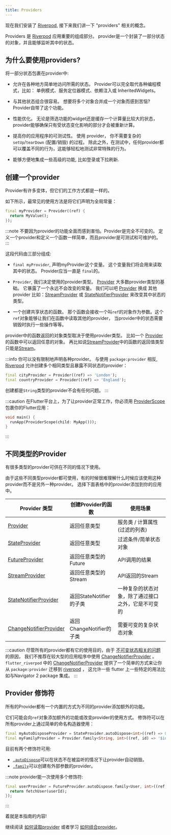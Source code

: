 ```yaml
---
title: Providers
---
```


现在我们安装了 [Riverpod], 接下来我们讲一下 "providers" 相关的概念。

Providers 是 [Riverpod] 应用重要的组成部分。
provider是一个封装了一部分状态的对象，并且能够监听其中的状态。

## 为什么要使用providers?

将一部分状态包裹在provider中:

- 允许在各种地方简单地访问所需的状态。 Provider可以完全取代各种编程模式，比如：
  单例模式、服务定位器模式、依赖注入或 InheritedWidgets。

- 与其他状态组合很容易。
  想要将多个对象合并成一个对象而感到苦恼? Provider自带了这个功能。

- 性能优化。
  无论是筛选功能的widget还是缓存一个计算量比较大的状态，
  provider能够确保只有受状态变化影响的部分才会被重新计算。

- 提高你的应用程序的可测试性。
  使用 provider， 你不需要复杂的 `setUp`/`tearDown` (配置/销毁) 的过程。
  除此之外，在测试中，任何provider都可以覆盖不同的行为，这能够轻松地测试非常特殊的行为。

- 能够方便地集成一些高级的功能, 比如登录或下拉刷新.

## 创建一个provider

Provider有许多变体，但它们的工作方式都是一样的。

如下所示，最常见的使用方法是将它们声明为全局常量：

```dart
final myProvider = Provider((ref) {
  return MyValue();
});
```

:::note
不要因为provider的功能全面而感到害怕。Provider是完全不可变的。
定义一个provider和定义一个函数一样简单，而且provider是可测试和可维护的。
:::

这段代码由三部分组成:

- `final myProvider`, 声明myProvider这个变量。
  这个变量我们将会用来读取其中的状态。 Provider应当一直是 `final`的。

- `Provider`, 我们决定使用的provider类型。
  [Provider] 大多数provider类型的基础。 它暴露了一个永远不会改变的常量。
  我们可以吧 [Provider] 换成 其他provider 比如：[StreamProvider] 或 [StateNotifierProvider]
  来改变其中状态的类型。

- 一个创建共享状态的函数。
  那个函数会接收一个叫`ref`的对象作为参数。这个`ref`对象能够让我们在函数中读取其他的provider，
  当provider中的状态需要销毁时执行一些操作等等。

provider中的函数返回的对象类型取决于使用provider类型。
比如一个 [Provider] 的函数中可以返回任意的对象。
再比如说[StreamProvider]中的函数的返回值类型只能是[Stream]。

:::info
你可以没有限制地声明各种provider。
与使用 `package:provider` 相反, [Riverpod] 允许创建多个相同类型且暴露不同状态的provider：

```dart
final cityProvider = Provider((ref) => 'London');
final countryProvider = Provider((ref) => 'England');
```

创建都是`String`类型的provider不会有任何问题。
:::

:::caution
在Flutter平台上，为了让provider正常工作，你必须用 [ProviderScope] 包裹你的Flutter应用：

```dart
void main() {
  runApp(ProviderScope(child: MyApp()));
}
```

:::

## 不同类型的Provider

有很多类型的provider可供在不同的情况下使用。

由于这些不同类型provider都可使用，有的时候很难理解什么时候应该使用这种provider而不是另外一种provider。
选择下面表格中的provider添加到你的应用中。

| Provider 类型            | 创建Provider的函数         | 使用场景                                           |
| ------------------------ | -------------------------- | -------------------------------------------------- |
| [Provider]               | 返回任意类型               | 服务类 / 计算属性 (过滤的列表)                     |
| [StateProvider]          | 返回任意类型               | 过滤条件/简单状态对象                              |
| [FutureProvider]         | 返回任意类型的Future       | API调用的结果                                      |
| [StreamProvider]         | 返回任意类型的Stream       | API返回的Stream                                    |
| [StateNotifierProvider]  | 返回StateNotifier的子类    | 一种复杂的状态对象，除了通过接口之外，它是不可变的 |
| [ChangeNotifierProvider] | 返回ChangeNotifier的子类   | 需要可变的复杂状态对象                             |

:::caution
尽管所有的provider都有它的使用目的，由于 [不可变状态相关的问题](/docs/immutability) 的原因，
我们不推荐在较大型的应用程序中使用 [ChangeNotifierProvider] 。
`flutter_riverpod` 中的 [ChangeNotifierProvider] 提供了一个简单的方式来让你从 `package:provider` 迁移到 [riverpod] ，
这允许一些 flutter 上一些特定的用法比如与Navigator 2 package 集成。
:::

## Provider 修饰符

所有的Provider都有一个内置的方式为不同的provider添加额外的功能。

它们可能会向`ref`对象添加额外的功能或改变provider的使用方式。
修饰符可以在所有provider上通过简单的命名构造器使用：

```dart
final myAutoDisposeProvider = StateProvider.autoDispose<int>((ref) => 0);
final myFamilyProvider = Provider.family<String, int>((ref, id) => '$id');
```

目前有两个修饰符可用:

- [`.autoDispose`](/docs/concepts/modifiers/auto_dispose)可以在状态不在被监听的情况下让provider自动销毁。
- [`.family`](/docs/concepts/modifiers/family)可以创建有外部参数的provider。

:::note
provider能一次使用多个修饰符:

```dart
final userProvider = FutureProvider.autoDispose.family<User, int>((ref, userId) async {
  return fetchUser(userId);
});
```

:::

着就是本指南的内容!

继续阅读 [如何读取provider](/docs/concepts/reading)
或者学习 [如何组合provider](/docs/concepts/combining_providers)。

[get_it]: http://pub.dev/packages/get_it
[inheritedwidget]: https://api.flutter.dev/flutter/widgets/InheritedWidget-class.html
[stream]: https://api.dart.dev/stable/2.8.4/dart-async/Stream-class.html
[ondispose]: https://pub.dev/documentation/riverpod/latest/riverpod/Ref/onDispose.html
[riverpod]: https://github.com/rrousselgit/riverpod
[hooks_riverpod]: https://pub.dev/packages/hooks_riverpod
[flutter_riverpod]: https://pub.dev/packages/flutter_riverpod
[flutter_hooks]: https://github.com/rrousselGit/flutter_hooks
[provider]: /docs/providers/provider
[streamprovider]: /docs/providers/stream_provider
[futureprovider]: /docs/providers/future_provider
[stateprovider]: /docs/providers/state_provider
[statenotifierprovider]: /docs/providers/state_notifier_provider
[changenotifierprovider]: https://pub.dev/documentation/flutter_riverpod/latest/flutter_riverpod/ChangeNotifierProvider-class.html

[providerscope]: https://pub.dev/documentation/flutter_riverpod/latest/flutter_riverpod/ProviderScope-class.html
